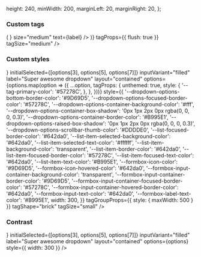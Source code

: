 
  height: 240,
  minWidth: 200,
  marginLeft: 20,
  marginRight: 20,
};

<PageTitle src="compositions/Dropdown" title="DropdownWithTags" />
<Subtitle />
<Description />
<Primary />
<ArgsTable story={PRIMARY_STORY} />
<Stories />

### Custom tags

<Canvas>
  <div style={dropdownContainerStyle}>
    <DropdownWithTags
      transitional
      initialSelected={[options[3], options[5], options[7]]}
      inputVariant="filled"
      label="Super awesome dropdown"
      layout="contained"
      options={options}
      style={{ width: 300 }}
      tag={({ label }) => (
        <ChipContent
          avatar={{ initials: 'EC', color: 'primary', imgSrc: '/images/avatar.jpg' }}
          icon={
            <Rhythm mr={2}>
              <TimesIcon scale="xsmall" />
            </Rhythm>
          }
          size="medium"
          text={label}
        />
      )}
      tagProps={{ flush: true }}
      tagSize="medium"
    />
  </div>
</Canvas>

### Custom styles

<Canvas>
  <div style={dropdownContainerStyle}>
    <DropdownWithTags
      transitional
      unthemed
      iconBefore={<TagIcon />}
      initialSelected={[options[3], options[5], options[7]]}
      inputVariant="filled"
      label="Super awesome dropdown"
      layout="contained"
      options={options.map(option => ({
        ...option,
        tagProps: {
          unthemed: true,
          style: {
            '--tag-primary-color': '#57278C',
          },
        },
      }))}
      style={{
        '--dropdown-options-bottom-border-color': '#9D69D5',
        '--dropdown-options-focused-border-color': '#57278C',
        '--dropdown-options-container-background-color': '#fff',
        '--dropdown-options-container-box-shadow': '0px 1px 2px 0px rgba(0, 0, 0, 0.3)',
        '--dropdown-options-container-border-color': '#B995E1',
        '--dropdown-options-raised-box-shadow': '0px 1px 2px 0px rgba(0, 0, 0, 0.3)',
        '--dropdown-options-scrollbar-thumb-color': '#DDDDE0',
        '--list-focused-border-color': '#642da0',
        '--list-item-selected-background-color': '#642da0',
        '--list-item-selected-text-color': '#ffffff',
        '--list-item-background-color': 'transparent',
        '--list-item-border-color': '#642da0',
        '--list-item-focused-border-color': '#57278C',
        '--list-item-focused-text-color': '#642da0',
        '--list-item-text-color': '#B995E1',
        '--formbox-icon-color': '#9D69D5',
        '--formbox-icon-hovered-color': '#642da0',
        '--formbox-input-container-background-color': 'transparent',
        '--formbox-input-container-border-color': '#9D69D5',
        '--formbox-input-container-focused-border-color': '#57278C',
        '--formbox-input-container-hovered-border-color': '#642da0',
        '--formbox-input-text-color': '#642da0',
        '--formbox-label-text-color': '#B995E1',
        width: 300,
      }}
      tagGroupProps={{ style: { maxWidth: 500 } }}
      tagShape="brick"
      tagSize="small"
    />
  </div>
</Canvas>

### Contrast

<Canvas contrast>
  <div style={dropdownContainerStyle}>
    <DropdownWithTags
      contrast
      transitional
      iconBefore={<TagIcon />}
      initialSelected={[options[3], options[5], options[7]]}
      inputVariant="filled"
      label="Super awesome dropdown"
      layout="contained"
      options={options}
      style={{ width: 300 }}
    />
  </div>
</Canvas>
